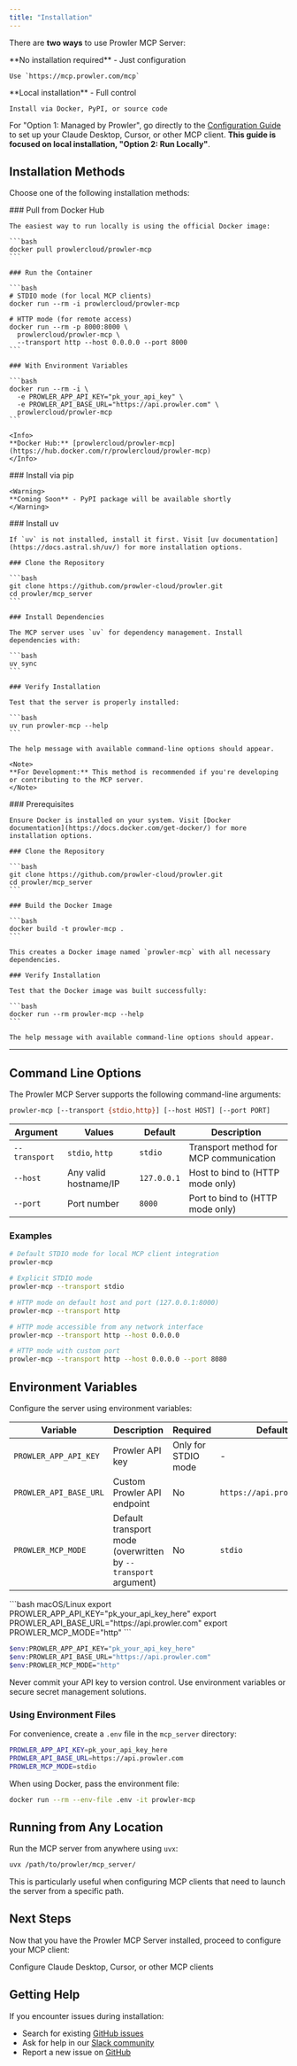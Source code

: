 ```yaml
---
title: "Installation"
---
```


There are **two ways** to use Prowler MCP Server:

<CardGroup cols={2}>
  <Card title="Option 1: Managed by Prowler" icon="cloud" color="#10B981">
    **No installation required** - Just configuration

    Use `https://mcp.prowler.com/mcp`
  </Card>
  <Card title="Option 2: Run Locally" icon="server" color="#6366F1">
    **Local installation** - Full control

    Install via Docker, PyPI, or source code
  </Card>
</CardGroup>


For "Option 1: Managed by Prowler", go directly to the [Configuration Guide](/getting-started/basic-usage/prowler-mcp#hosted-server-configuration-recommended) to set up your Claude Desktop, Cursor, or other MCP client.
**This guide is focused on local installation, "Option 2: Run Locally"**.

## Installation Methods

Choose one of the following installation methods:

<Tabs>
  <Tab title="Docker (Recommended)">
    ### Pull from Docker Hub

    The easiest way to run locally is using the official Docker image:

    ```bash
    docker pull prowlercloud/prowler-mcp
    ```

    ### Run the Container

    ```bash
    # STDIO mode (for local MCP clients)
    docker run --rm -i prowlercloud/prowler-mcp

    # HTTP mode (for remote access)
    docker run --rm -p 8000:8000 \
      prowlercloud/prowler-mcp \
      --transport http --host 0.0.0.0 --port 8000
    ```

    ### With Environment Variables

    ```bash
    docker run --rm -i \
      -e PROWLER_APP_API_KEY="pk_your_api_key" \
      -e PROWLER_API_BASE_URL="https://api.prowler.com" \
      prowlercloud/prowler-mcp
    ```

    <Info>
    **Docker Hub:** [prowlercloud/prowler-mcp](https://hub.docker.com/r/prowlercloud/prowler-mcp)
    </Info>

  </Tab>

  <Tab title="PyPI Package">
    ### Install via pip

    <Warning>
    **Coming Soon** - PyPI package will be available shortly
    </Warning>
  </Tab>

  <Tab title="From Source (Development)">
    ### Install uv

    If `uv` is not installed, install it first. Visit [uv documentation](https://docs.astral.sh/uv/) for more installation options.

    ### Clone the Repository

    ```bash
    git clone https://github.com/prowler-cloud/prowler.git
    cd prowler/mcp_server
    ```

    ### Install Dependencies

    The MCP server uses `uv` for dependency management. Install dependencies with:

    ```bash
    uv sync
    ```

    ### Verify Installation

    Test that the server is properly installed:

    ```bash
    uv run prowler-mcp --help
    ```

    The help message with available command-line options should appear.

    <Note>
    **For Development:** This method is recommended if you're developing or contributing to the MCP server.
    </Note>

  </Tab>

  <Tab title="Build Docker Image">
    ### Prerequisites

    Ensure Docker is installed on your system. Visit [Docker documentation](https://docs.docker.com/get-docker/) for more installation options.

    ### Clone the Repository

    ```bash
    git clone https://github.com/prowler-cloud/prowler.git
    cd prowler/mcp_server
    ```

    ### Build the Docker Image

    ```bash
    docker build -t prowler-mcp .
    ```

    This creates a Docker image named `prowler-mcp` with all necessary dependencies.

    ### Verify Installation

    Test that the Docker image was built successfully:

    ```bash
    docker run --rm prowler-mcp --help
    ```

    The help message with available command-line options should appear.

  </Tab>
</Tabs>

---

## Command Line Options

The Prowler MCP Server supports the following command-line arguments:

```bash
prowler-mcp [--transport {stdio,http}] [--host HOST] [--port PORT]
```

| Argument | Values | Default | Description |
|----------|--------|---------|-------------|
| `--transport` | `stdio`, `http` | `stdio` | Transport method for MCP communication |
| `--host` | Any valid hostname/IP | `127.0.0.1` | Host to bind to (HTTP mode only) |
| `--port` | Port number | `8000` | Port to bind to (HTTP mode only) |

### Examples

```bash
# Default STDIO mode for local MCP client integration
prowler-mcp

# Explicit STDIO mode
prowler-mcp --transport stdio

# HTTP mode on default host and port (127.0.0.1:8000)
prowler-mcp --transport http

# HTTP mode accessible from any network interface
prowler-mcp --transport http --host 0.0.0.0

# HTTP mode with custom port
prowler-mcp --transport http --host 0.0.0.0 --port 8080
```

## Environment Variables

Configure the server using environment variables:

| Variable | Description | Required | Default |
|----------|-------------|----------|---------|
| `PROWLER_APP_API_KEY` | Prowler API key | Only for STDIO mode | - |
| `PROWLER_API_BASE_URL` | Custom Prowler API endpoint | No | `https://api.prowler.com` |
| `PROWLER_MCP_MODE` | Default transport mode (overwritten by `--transport` argument) | No | `stdio` |

<CodeGroup>
```bash macOS/Linux
export PROWLER_APP_API_KEY="pk_your_api_key_here"
export PROWLER_API_BASE_URL="https://api.prowler.com"
export PROWLER_MCP_MODE="http"
```

```bash Windows PowerShell
$env:PROWLER_APP_API_KEY="pk_your_api_key_here"
$env:PROWLER_API_BASE_URL="https://api.prowler.com"
$env:PROWLER_MCP_MODE="http"
```
</CodeGroup>

<Warning>
Never commit your API key to version control. Use environment variables or secure secret management solutions.
</Warning>

### Using Environment Files

For convenience, create a `.env` file in the `mcp_server` directory:

```bash .env
PROWLER_APP_API_KEY=pk_your_api_key_here
PROWLER_API_BASE_URL=https://api.prowler.com
PROWLER_MCP_MODE=stdio
```

When using Docker, pass the environment file:

```bash
docker run --rm --env-file .env -it prowler-mcp
```

## Running from Any Location

Run the MCP server from anywhere using `uvx`:

```bash
uvx /path/to/prowler/mcp_server/
```

This is particularly useful when configuring MCP clients that need to launch the server from a specific path.

## Next Steps

Now that you have the Prowler MCP Server installed, proceed to configure your MCP client:

<CardGroup cols={1}>
  <Card title="Configuration" icon="gear" href="/getting-started/basic-usage/prowler-mcp">
    Configure Claude Desktop, Cursor, or other MCP clients
  </Card>
</CardGroup>

## Getting Help

If you encounter issues during installation:

- Search for existing [GitHub issues](https://github.com/prowler-cloud/prowler/issues)
- Ask for help in our [Slack community](https://goto.prowler.com/slack)
- Report a new issue on [GitHub](https://github.com/prowler-cloud/prowler/issues/new)
